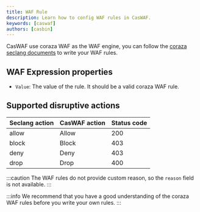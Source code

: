 ```yaml
---
title: WAF Rule
description: Learn how to config WAF rules in CasWAF.
keywords: [caswaf]
authors: [casbin]
---
```

CasWAF use coraza WAF as the WAF engine, you can follow the [coraza seclang documents](https://coraza.io/docs/seclang/) to write your WAF rules.

## WAF Expression properties

- `Value`: The value of the rule. It should be a valid coraza WAF rule.

## Supported disruptive actions

| Seclang action | CasWAF action | Status code |
| ----|------|---- |
| allow | Allow | 200 |
| block | Block | 403 |
| deny | Deny | 403 |
| drop | Drop | 400 |

:::caution
The WAF rules do not provide custom reason, so the `reason` field is not available.
:::

:::info
We recommend that you have a good understanding of the coraza WAF rules before you write your own rules.
:::
